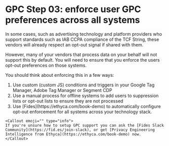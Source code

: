 
# GPC Step 03: enforce user GPC preferences across all systems
In some cases, such as advertising technology and platform providers who support standards such as IAB CCPA compliance of the TCF String, these vendors will already respect an opt-out signal if shared with them.

However, many of your vendors that process data on your behalf will not support this by default. You will need to ensure that you enforce the users opt-out preferences on those systems.

You should think about enforcing this in a few ways:

<ol>
    <li>Use custom (custom JS) conditions and triggers in  your Google Tag Manager, Adobe Tag Manager or Segment CDP</li>
    <li>Use a manual process for offline systems to add users to suppression lists or opt-out lists to ensure they are not processed</li>
    <li>Use [Fides](https://ethyca.com/book-demo) to automatically configure opt-out enforcement for all systems across your technology stack.</li>
</ol>


    <Callout emoji="" type="info">
    If you're unsure how to setup GPC support you can ask the [Fides Slack Community](https://fid.es/join-slack), or get [Privacy Engineering Intelligence from Ethyca](https://ethyca.com/book-demo) now.
    </Callout>
